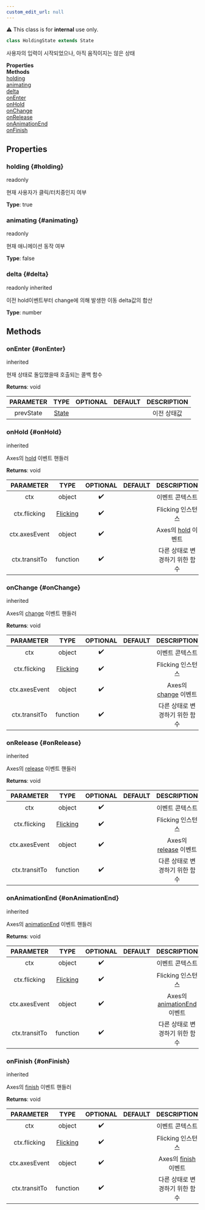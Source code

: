 ```yaml
---
custom_edit_url: null
---
```


<div className="notification is-warning my-2">⚠️ This class is for <strong>internal</strong> use only.</div>

```ts
class HoldingState extends State
```
사용자의 입력이 시작되었으나, 아직 움직이지는 않은 상태

<div className="container">
  <div className="row mb-2"><div className="col col--6"><strong>Properties</strong></div><div className="col col--6"><strong>Methods</strong></div></div>
  <div className="row"><div className="col col--6"><a href="#holding">holding</a><br/><a href="#animating">animating</a><br/><a href="#delta">delta</a></div><div className="col col--6"><a href="#onEnter">onEnter</a><br/><a href="#onHold">onHold</a><br/><a href="#onChange">onChange</a><br/><a href="#onRelease">onRelease</a><br/><a href="#onAnimationEnd">onAnimationEnd</a><br/><a href="#onFinish">onFinish</a></div></div>
</div>

## Properties

### holding {#holding}

<div className="bulma-tags">
  <span className="bulma-tag is-warning">readonly</span>
</div>

현재 사용자가 클릭/터치중인지 여부

**Type**: true

### animating {#animating}

<div className="bulma-tags">
  <span className="bulma-tag is-warning">readonly</span>
</div>

현재 애니메이션 동작 여부

**Type**: false

### delta {#delta}

<div className="bulma-tags">
  <span className="bulma-tag is-warning">readonly</span>
  <span className="bulma-tag is-danger">inherited</span>
</div>

이전 hold이벤트부터 change에 의해 발생한 이동 delta값의 합산

**Type**: number

## Methods

### onEnter {#onEnter}

<div className="bulma-tags">
  <span className="bulma-tag is-danger">inherited</span>
</div>

현재 상태로 돌입했을때 호출되는 콜백 함수

**Returns**: void

|PARAMETER|TYPE|OPTIONAL|DEFAULT|DESCRIPTION|
|:---:|:---:|:---:|:---:|:---:|
|prevState|[State](State)|||이전 상태값|

### onHold {#onHold}

<div className="bulma-tags">
  <span className="bulma-tag is-danger">inherited</span>
</div>

Axes의 [hold](https://naver#github#io/egjs-axes/release/latest/doc/eg#Axes#html#event-hold) 이벤트 핸들러

**Returns**: void

|PARAMETER|TYPE|OPTIONAL|DEFAULT|DESCRIPTION|
|:---:|:---:|:---:|:---:|:---:|
|ctx|object|✔️||이벤트 콘텍스트|
|ctx.flicking|[Flicking](Flicking)|✔️||Flicking 인스턴스|
|ctx.axesEvent|object|✔️||Axes의 [hold](https://naver#github#io/egjs-axes/release/latest/doc/eg#Axes#html#event-hold) 이벤트|
|ctx.transitTo|function|✔️||다른 상태로 변경하기 위한 함수|

### onChange {#onChange}

<div className="bulma-tags">
  <span className="bulma-tag is-danger">inherited</span>
</div>

Axes의 [change](https://naver#github#io/egjs-axes/release/latest/doc/eg#Axes#html#event-change) 이벤트 핸들러

**Returns**: void

|PARAMETER|TYPE|OPTIONAL|DEFAULT|DESCRIPTION|
|:---:|:---:|:---:|:---:|:---:|
|ctx|object|✔️||이벤트 콘텍스트|
|ctx.flicking|[Flicking](Flicking)|✔️||Flicking 인스턴스|
|ctx.axesEvent|object|✔️||Axes의 [change](https://naver#github#io/egjs-axes/release/latest/doc/eg#Axes#html#event-change) 이벤트|
|ctx.transitTo|function|✔️||다른 상태로 변경하기 위한 함수|

### onRelease {#onRelease}

<div className="bulma-tags">
  <span className="bulma-tag is-danger">inherited</span>
</div>

Axes의 [release](https://naver#github#io/egjs-axes/release/latest/doc/eg#Axes#html#event-release) 이벤트 핸들러

**Returns**: void

|PARAMETER|TYPE|OPTIONAL|DEFAULT|DESCRIPTION|
|:---:|:---:|:---:|:---:|:---:|
|ctx|object|✔️||이벤트 콘텍스트|
|ctx.flicking|[Flicking](Flicking)|✔️||Flicking 인스턴스|
|ctx.axesEvent|object|✔️||Axes의 [release](https://naver#github#io/egjs-axes/release/latest/doc/eg#Axes#html#event-release) 이벤트|
|ctx.transitTo|function|✔️||다른 상태로 변경하기 위한 함수|

### onAnimationEnd {#onAnimationEnd}

<div className="bulma-tags">
  <span className="bulma-tag is-danger">inherited</span>
</div>

Axes의 [animationEnd](https://naver#github#io/egjs-axes/release/latest/doc/eg#Axes#html#event-animationEnd) 이벤트 핸들러

**Returns**: void

|PARAMETER|TYPE|OPTIONAL|DEFAULT|DESCRIPTION|
|:---:|:---:|:---:|:---:|:---:|
|ctx|object|✔️||이벤트 콘텍스트|
|ctx.flicking|[Flicking](Flicking)|✔️||Flicking 인스턴스|
|ctx.axesEvent|object|✔️||Axes의 [animationEnd](https://naver#github#io/egjs-axes/release/latest/doc/eg#Axes#html#event-animationEnd) 이벤트|
|ctx.transitTo|function|✔️||다른 상태로 변경하기 위한 함수|

### onFinish {#onFinish}

<div className="bulma-tags">
  <span className="bulma-tag is-danger">inherited</span>
</div>

Axes의 [finish](https://naver#github#io/egjs-axes/release/latest/doc/eg#Axes#html#event-finish) 이벤트 핸들러

**Returns**: void

|PARAMETER|TYPE|OPTIONAL|DEFAULT|DESCRIPTION|
|:---:|:---:|:---:|:---:|:---:|
|ctx|object|✔️||이벤트 콘텍스트|
|ctx.flicking|[Flicking](Flicking)|✔️||Flicking 인스턴스|
|ctx.axesEvent|object|✔️||Axes의 [finish](https://naver#github#io/egjs-axes/release/latest/doc/eg#Axes#html#event-finish) 이벤트|
|ctx.transitTo|function|✔️||다른 상태로 변경하기 위한 함수|

